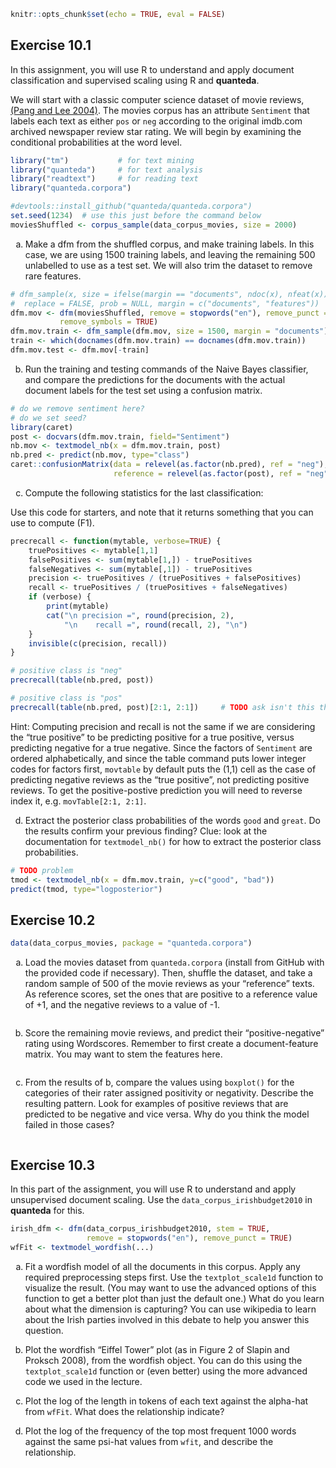 ```r
knitr::opts_chunk$set(echo = TRUE, eval = FALSE)
```


## Exercise 10.1

In this assignment, you will use R to understand and apply document classification and supervised scaling using R and **quanteda**.

We will start with a classic computer science dataset of movie reviews, [(Pang and Lee 2004)](http://www.cs.cornell.edu/home/llee/papers/cutsent.pdf). The movies corpus has an attribute `Sentiment` that labels each text as either `pos` or `neg` according to the original imdb.com archived newspaper review star rating.  We will begin by examining the conditional probabilities at the word level.

```r
library("tm")           # for text mining
library("quanteda")     # for text analysis
library("readtext")     # for reading text
library("quanteda.corpora")

#devtools::install_github("quanteda/quanteda.corpora")
set.seed(1234)  # use this just before the command below
moviesShuffled <- corpus_sample(data_corpus_movies, size = 2000)
```

a) Make a dfm from the shuffled corpus, and make training labels. In this case, we are using 1500 training labels, and leaving the remaining 500 unlabelled to use as a test set. We will also trim the dataset to remove rare features. 

```r
# dfm_sample(x, size = ifelse(margin == "documents", ndoc(x), nfeat(x)),
#  replace = FALSE, prob = NULL, margin = c("documents", "features"))
dfm.mov <- dfm(moviesShuffled, remove = stopwords("en"), remove_punct = TRUE, 
           remove_symbols = TRUE)
dfm.mov.train <- dfm_sample(dfm.mov, size = 1500, margin = "documents")      
train <- which(docnames(dfm.mov.train) == docnames(dfm.mov.train))
dfm.mov.test <- dfm.mov[-train]

```

b) Run the training and testing commands of the Naive Bayes classifier, and compare the predictions for the documents with the actual document labels for the test set using a confusion matrix.
```r
# do we remove sentiment here? 
# do we set seed? 
library(caret)
post <- docvars(dfm.mov.train, field="Sentiment")
nb.mov <- textmodel_nb(x = dfm.mov.train, post)
nb.pred <- predict(nb.mov, type="class")
caret::confusionMatrix(data = relevel(as.factor(nb.pred), ref = "neg"),
                       reference = relevel(as.factor(post), ref = "neg"))

```


c) Compute the following statistics for the last classification:

Use this code for starters, and note that it returns something that you can use to compute \(F1\).

```r
precrecall <- function(mytable, verbose=TRUE) {
    truePositives <- mytable[1,1]
    falsePositives <- sum(mytable[1,]) - truePositives
    falseNegatives <- sum(mytable[,1]) - truePositives
    precision <- truePositives / (truePositives + falsePositives)
    recall <- truePositives / (truePositives + falseNegatives)
    if (verbose) {
        print(mytable)
        cat("\n precision =", round(precision, 2), 
            "\n    recall =", round(recall, 2), "\n")
    }
    invisible(c(precision, recall))
}

# positive class is "neg"
precrecall(table(nb.pred, post))

# positive class is "pos"
precrecall(table(nb.pred, post)[2:1, 2:1])     # TODO ask isn't this the same?


```
    
Hint: Computing precision and recall is not the same if we are considering the "true positive" to be predicting positive for a true positive, versus predicting negative for a true negative.  Since the factors of `Sentiment` are ordered alphabetically, and since the table command puts lower integer codes for factors first, `movtable` by default puts the (1,1) cell as the case of predicting negative reviews as the "true positive", not predicting positive reviews.  To get the positive-postive prediction you will need to reverse index it, e.g. `movTable[2:1, 2:1]`.

d) Extract the posterior class probabilities of the words `good` and `great`. Do the results confirm your previous finding? Clue: look at the documentation for `textmodel_nb()` for how to extract the posterior class probabilities.

```r
# TODO problem
tmod <- textmodel_nb(x = dfm.mov.train, y=c("good", "bad"))
predict(tmod, type="logposterior")

```


## Exercise 10.2



```r
data(data_corpus_movies, package = "quanteda.corpora")
```

a) Load the movies dataset from `quanteda.corpora` (install from GitHub with the provided code if necessary). Then, shuffle the dataset, and take a random sample of 500 of the movie reviews as your "reference" texts. As reference scores, set the ones that are positive to a reference value of +1, and the negative reviews to a value of -1.

```r
```

b) Score the remaining movie reviews, and predict their "positive-negative" rating using Wordscores. Remember to first create a document-feature matrix. You may want to stem the features here.
```r
```


c) From the results of b, compare the values using `boxplot()` for the categories of their rater assigned positivity or negativity.  Describe the resulting pattern. Look for examples of positive reviews that are predicted to be negative and vice versa. Why do you think the model failed in those cases?
```r
```


## Exercise 10.3

In this part of the assignment, you will use R to understand and apply unsupervised document scaling. Use the `data_corpus_irishbudget2010` in **quanteda** for this.

```r
irish_dfm <- dfm(data_corpus_irishbudget2010, stem = TRUE, 
                 remove = stopwords("en"), remove_punct = TRUE)
wfFit <- textmodel_wordfish(...)
```

a) Fit a wordfish model of all the documents in this corpus. Apply any required preprocessing steps first. Use the `textplot_scale1d` function to visualize the result. (You may want to use the advanced options of this function to get a better plot than just the default one.) What do you learn about what the dimension is capturing? You can use wikipedia to learn about the Irish parties involved in this debate to help you answer this question.

b) Plot the wordfish "Eiffel Tower" plot (as in Figure 2 of Slapin and Proksch 2008), from the wordfish object. You can do this using the `textplot_scale1d` function or (even better) using the more advanced code we used in the lecture.

c) Plot the log of the length in tokens of each text against the alpha-hat from `wfFit`. What does the relationship indicate?

d) Plot the log of the frequency of the top most frequent 1000 words against the same psi-hat values from `wfit`, and describe the relationship.
